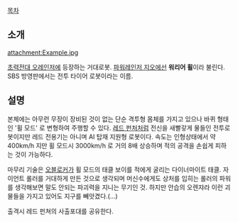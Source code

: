 [[목차]]
== 소개 ==

attachment:Example.jpg

[[초력전대 오레인저]]에 등장하는 거대로봇. [[파워레인저 지오]]에선 '''워리어 휠'''이라 불린다. SBS 방영판에서는 전투 타이어 로봇이라는 이름.

== 설명 ==
본체에는 아무런 무장이 장비된 것이 없는 단순 격투형 몸체를 가지고 있으나 바퀴 형태인 '휠 모드' 로 변형하여 주행할 수 있다. [[레드 펀처]]처럼 전신을 새빨갛게 물들인 전투로봇이지만 레드 전용기는 아니며 AI 탑재 지원형 로봇이다. 속도는 인형상태에서 약 400km/h 지만 휠 모드시 3000km/h 로 거의 8배 상승하며 적의 공격을 손쉽게 피하는 것이 가능하다.

마무리 기술은 [[오블로커]]가 휠 모드의 태클 보이를 적에게 굴리는 다이너마이트 태클. 자이언트 롤러를 거대하게 만든 것으로 생각되며 머신수에게도 상처를 입히는 롤러의 파워를 생각해보면 말도 안되는 파괴력을 지니는 무기인 것. 하지만 안습의 오렌쟈라 이런 괴물들을 가지고 있어도 지구를 빼앗겼다.(...)

출격시 레드 펀쳐의 사출포대를 공유한다.
